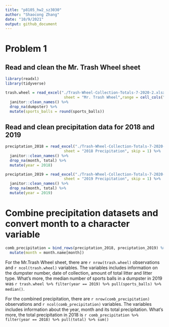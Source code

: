 ```yaml
---
title: "p8105_hw2_sz3030"
author: "Shaocong Zhang"
date: "10/9/2021"
output: github_document
---
```

# Problem 1

## Read and clean the Mr. Trash Wheel sheet

```r
library(readxl)
library(tidyverse)

trash.wheel = read_excel("./Trash-Wheel-Collection-Totals-7-2020-2.xlsx",
                          sheet = "Mr. Trash Wheel",range = cell_cols("A:N")) %>%
  janitor::clean_names() %>%
  drop_na(dumpster) %>%
  mutate(sports_balls = round(sports_balls))
```

## Read and clean precipitation data for 2018 and 2019

```r
preciptation_2018 = read_excel("./Trash-Wheel-Collection-Totals-7-2020-2.xlsx",
                          sheet = "2018 Precipitation", skip = 1) %>%
  janitor::clean_names() %>%
  drop_na(month, total) %>%
  mutate(year = 2018)

preciptation_2019 = read_excel("./Trash-Wheel-Collection-Totals-7-2020-2.xlsx",
                          sheet = "2019 Precipitation", skip = 1) %>%
  janitor::clean_names() %>%
  drop_na(month, total) %>%
  mutate(year = 2019)
```

# Combine precipitation datasets and convert month to a character variable

```r
comb_precipitation = bind_rows(preciptation_2018, preciptation_2019) %>%
  mutate(month = month.name[month])
```

For the Mr.Trash Wheel sheet, there are `r nrow(trash.wheel)` observations and `r ncol(trash.wheel)` variables. The variables includes information on the dumpster number, date of collection, amount of total litter and litter type. What's more, the median number of sports balls in a dumpster in 2019 was `r trash.wheel %>% filter(year == 2019) %>% pull(sports_balls) %>% median()`.

For the combined precipitation, there are `r nrow(comb_precipitation)` observations and `r ncol(comb_precipitation)` variables. The variables includes information about the year, month and its total precipitation. What's more, the total precipitation in 2018 is `r comb_precipitation %>% filter(year == 2018) %>% pull(total) %>% sum()`

